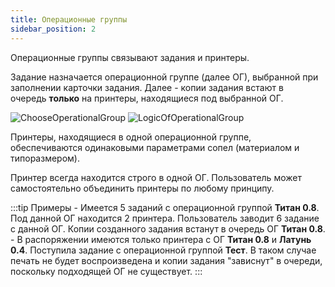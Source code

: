 ```yaml
---
title: Операционные группы
sidebar_position: 2
---
```

Операционные группы связывают задания и принтеры.

Задание назначается операционной группе (далее ОГ), выбранной при заполнении карточки задания. 
Далее - копии задания встают в очередь **только** на принтеры, находящиеся под выбранной ОГ.

![ChooseOperationalGroup](./img/ChooseOperationalGroup.png)
![LogicOfOperationalGroup](./img/LogicOfOperationalGroup.png)

Принтеры, находящиеся в одной операционной группе, обеспечиваются одинаковыми параметрами сопел 
(материалом и типоразмером).

Принтер всегда находится строго в одной ОГ. Пользователь может самостоятельно объединить принтеры 
по любому принципу.

:::tip Примеры
      - Имеется 5 заданий с операционной группой **Титан 0.8**. Под данной ОГ находится 2 принтера. 
      Пользователь заводит 6 задание с данной ОГ. Копии созданного задания встанут в очередь ОГ **Титан 0.8**.
      - В распоряжении имеются только принтера с ОГ **Титан 0.8** и **Латунь 0.4**. Поступила задание 
      с операционной группой **Тест**. В таком случае печать не будет воспроизведена и копии задания 
      "зависнут" в очереди, поскольку подходящей ОГ не существует.
:::
